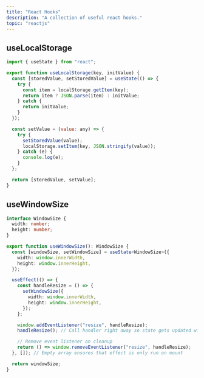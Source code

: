 ```yaml
---
title: "React Hooks"
description: "A collection of useful react hooks."
topic: "reactjs"
---
```


## useLocalStorage

```js
import { useState } from "react";

export function useLocalStorage(key, initValue) {
  const [storedValue, setStoredValue] = useState(() => {
    try {
      const item = localStorage.getItem(key);
      return item ? JSON.parse(item) : initValue;
    } catch {
      return initValue;
    }
  });

  const setValue = (value: any) => {
    try {
      setStoredValue(value);
      localStorage.setItem(key, JSON.stringify(value));
    } catch (e) {
      console.log(e);
    }
  };

  return [storedValue, setValue];
}
```

## useWindowSize

```ts
interface WindowSize {
  width: number;
  height: number;
}

export function useWindowSize(): WindowSize {
  const [windowSize, setWindowSize] = useState<WindowSize>({
    width: window.innerWidth,
    height: window.innerHeight,
  });

  useEffect(() => {
    const handleResize = () => {
      setWindowSize({
        width: window.innerWidth,
        height: window.innerHeight,
      });
    };

    window.addEventListener("resize", handleResize);
    handleResize(); // Call handler right away so state gets updated with initial window size

    // Remove event listener on cleanup
    return () => window.removeEventListener("resize", handleResize);
  }, []); // Empty array ensures that effect is only run on mount

  return windowSize;
}
```
